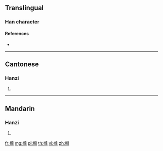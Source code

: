 {{also|櫞}}
==Translingual==

===Han character===
{{Han char|rn=75|rad=木|as=12|sn=16|four=|canj=DVMO|ids=⿲木纟彖}}

====References====
* {{Han ref|kx=0555.311|hdz=21298.020|uh=6A7C|ud=27260}}

----

==Cantonese==

===Hanzi===
{{yue-hanzi|jyut=jyun4|y=yun4|tra=櫞}}

# {{defn|lang=yue|sort=木12}}

----

==Mandarin==

===Hanzi===
{{cmn-hanzi|tra=櫞|pin=[[yuán]] ([[yuan2]])|wg=yüan<sup>2</sup>}}

# {{defn|lang=cmn|sort=木12}}

[[fr:橼]]
[[mg:橼]]
[[pl:橼]]
[[th:橼]]
[[vi:橼]]
[[zh:橼]]